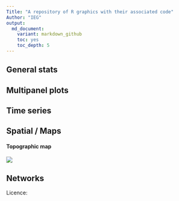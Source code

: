 ```yaml
---
Title: "A repository of R graphics with their associated code"
Author: "IEG"
output:
  md_document:
    variant: markdown_github
    toc: yes
    toc_depth: 5
---
```



## General stats




## Multipanel plots 




## Time series



## Spatial / Maps

#### Topographic map  
  [![](figures/topomap.png)](http://github.com/Pakillo/R-figures/blob/master/Spatial/topomap.Rmd)




## Networks




Licence: 


